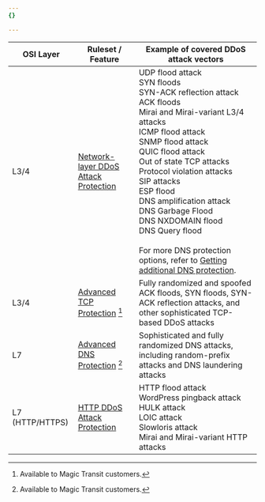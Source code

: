 ```yaml
---
{}

---
```



| OSI Layer       | Ruleset / Feature                                                                                                      | Example of covered DDoS attack vectors                                                                                                                                                                                                                                                                                                                                                                                                                                                                                                                                                            |
| --------------- | ---------------------------------------------------------------------------------------------------------------------- | ------------------------------------------------------------------------------------------------------------------------------------------------------------------------------------------------------------------------------------------------------------------------------------------------------------------------------------------------------------------------------------------------------------------------------------------------------------------------------------------------------------------------------------------------------------------------------------------------- |
| L3/4            | [Network-layer DDoS Attack Protection](/ddos-protection/managed-rulesets/network/)                                     | UDP flood attack<br/>SYN floods<br/>SYN-ACK reflection attack<br/>ACK floods<br/>Mirai and Mirai-variant L3/4 attacks<br/><GlossaryTooltip term="ICMP">ICMP</GlossaryTooltip> flood attack<br/>SNMP flood attack<br/>QUIC flood attack<br/>Out of state TCP attacks<br/>Protocol violation attacks<br/>SIP attacks<br/>ESP flood<br/>DNS amplification attack<br/>DNS Garbage Flood<br/>DNS NXDOMAIN flood<br/>DNS Query flood<br/><br/>For more DNS protection options, refer to [Getting additional DNS protection](/ddos-protection/about/attack-coverage/#getting-additional-dns-protection). |
| L3/4            | [Advanced TCP Protection](/ddos-protection/tcp-protection/) [^1]                                                       | Fully randomized and spoofed ACK floods, SYN floods, SYN-ACK reflection attacks, and other sophisticated TCP-based DDoS attacks                                                                                                                                                                                                                                                                                                                                                                                                                                                                   |
| L7              | [Advanced DNS Protection](/ddos-protection/dns-protection/) [^1] | Sophisticated and fully randomized DNS attacks, including random-prefix attacks and DNS laundering attacks                                                                                                                                                                                                                                                                                                                                                                                                                                                                                        |
| L7 (HTTP/HTTPS) | [HTTP DDoS Attack Protection](/ddos-protection/managed-rulesets/http/)                                                 | HTTP flood attack<br/>WordPress pingback attack<br/>HULK attack<br/>LOIC attack<br/>Slowloris attack<br/>Mirai and Mirai-variant HTTP attacks                                                                                                                                                                                                                                                                                                                                                                                                                                                     |

[^1]: Available to Magic Transit customers.
